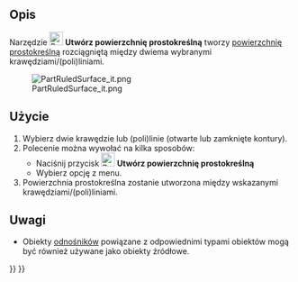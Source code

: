 <languages/>

{{Docnav/pl
|[[Part_MakeFace/pl|Utwórz ścianę z polilinii]]
|[[Part_Loft/pl|Wyciągnięcie przez profile]]
|[[Part_Workbench/pl|środowisko pracy Część]]
|IconL=Part_MakeFace.svg
|IconR=Part_Loft.svg
|IconC=Workbench_Part.svg
}}

{{GuiCommand/pl
|Name=Part RuledSurface
|Name/pl=Część: RuledSurface
|MenuLocation=Część → Utwórz powierzchnię prostokreślną
|Workbenches=[[Part_Workbench/pl|Part]]
|SeeAlso=[[Part_MakeFace/pl|Utwórz ścianę z polilinii]]
}}

<span id="Description"></span>
==Opis==

Narzędzie [[Image:Part_RuledSurface.svg|24px]] '''Utwórz powierzchnię prostokreślną''' tworzy [https://pl.wikipedia.org/wiki/Powierzchnia_prostokre%C5%9Blna powierzchnię prostokreślną] rozciągniętą między dwiema wybranymi krawędziami/(poli)liniami.

[[File:PartRuledSurface_it.png]]

<span id="Usage"></span>
==Użycie==

# Wybierz dwie krawędzie lub (poli)linie (otwarte lub zamknięte kontury).
# Polecenie można wywołać na kilka sposobów:
#* Naciśnij przycisk [[Image:Part_RuledSurface.svg|24px|link=Part_RuledSurface/pl]] '''Utwórz powierzchnię prostokreślną'''
#* Wybierz opcję {{MenuCommand|Część → Utwórz powierzchnię prostokreślną}} z menu.
# Powierzchnia prostokreślna zostanie utworzona między wskazanymi krawędziami/(poli)liniami.

<span id="Notes"></span>
==Uwagi==

* Obiekty [[App_Link/pl|odnośników]] powiązane z odpowiednimi typami obiektów mogą być również używane jako obiekty źródłowe.


{{Docnav/pl
|[[Part_MakeFace/pl|Utwórz ścianę z polilinii]]
|[[Part_Loft/pl|Wyciągnięcie przez profile]]
|[[Part_Workbench/pl|środowisko pracy Część]]
|IconL=Part_MakeFace.svg
|IconR=Part_Loft.svg
|IconC=Workbench_Part.svg
}}

{{Part_Tools_navi{{#translation:}}}}
{{Userdocnavi{{#translation:}}}}
